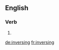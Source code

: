 ==English==

===Verb===
{{head|en|present participle}}

# {{present participle of|inverse|lang=en}}

[[de:inversing]]
[[fr:inversing]]